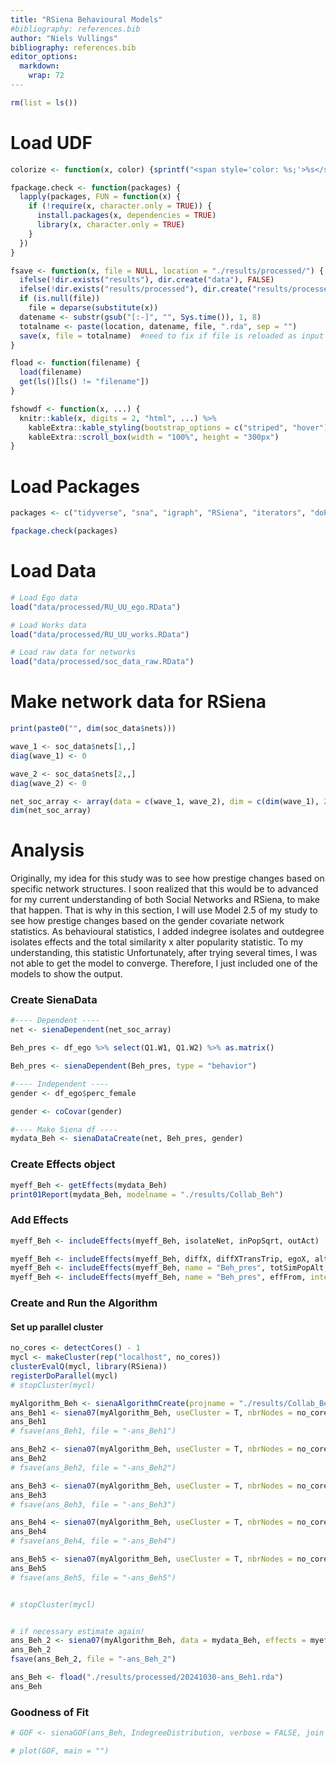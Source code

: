 ```yaml
---
title: "RSiena Behavioural Models"
#bibliography: references.bib
author: "Niels Vullings"
bibliography: references.bib
editor_options: 
  markdown: 
    wrap: 72
---
```


```r
rm(list = ls())
```

# Load UDF

```r
colorize <- function(x, color) {sprintf("<span style='color: %s;'>%s</span>", color, x) }

fpackage.check <- function(packages) {
  lapply(packages, FUN = function(x) {
    if (!require(x, character.only = TRUE)) {
      install.packages(x, dependencies = TRUE)
      library(x, character.only = TRUE)
    }
  })
}

fsave <- function(x, file = NULL, location = "./results/processed/") {
  ifelse(!dir.exists("results"), dir.create("data"), FALSE)
  ifelse(!dir.exists("results/processed"), dir.create("results/processed"), FALSE)
  if (is.null(file))
    file = deparse(substitute(x))
  datename <- substr(gsub("[:-]", "", Sys.time()), 1, 8)
  totalname <- paste(location, datename, file, ".rda", sep = "")
  save(x, file = totalname)  #need to fix if file is reloaded as input name, not as x. 
}

fload <- function(filename) {
  load(filename)
  get(ls()[ls() != "filename"])
}

fshowdf <- function(x, ...) {
  knitr::kable(x, digits = 2, "html", ...) %>%
    kableExtra::kable_styling(bootstrap_options = c("striped", "hover")) %>%
    kableExtra::scroll_box(width = "100%", height = "300px")
}

```

# Load Packages

```r
packages <- c("tidyverse", "sna", "igraph", "RSiena", "iterators", "doParallel")

fpackage.check(packages)

```

# Load Data

```r
# Load Ego data
load("data/processed/RU_UU_ego.RData")

# Load Works data
load("data/processed/RU_UU_works.RData")

# Load raw data for networks
load("data/processed/soc_data_raw.RData")
```

# Make network data for RSiena

```r
print(paste0("", dim(soc_data$nets)))

wave_1 <- soc_data$nets[1,,]
diag(wave_1) <- 0

wave_2 <- soc_data$nets[2,,]
diag(wave_2) <- 0

net_soc_array <- array(data = c(wave_1, wave_2), dim = c(dim(wave_1), 2))
dim(net_soc_array)
```

# Analysis {.tabset}

Originally, my idea for this study was to see how prestige changes based
on specific network structures. I soon realized that this would be to
advanced for my current understanding of both Social Networks and
RSiena, to make that happen. That is why in this section, I will use
Model 2.5 of my study to see how prestige changes based on the gender
covariate network statistics. As behavioural statistics, I added
indegree isolates and outdegree isolates effects and the total
similarity x alter popularity statistic. To my understanding, this
statistic Unfortunately, after trying several times, I was not able to
get the model to converge. Therefore, I just included one of the models
to show the output.

### Create SienaData

```r
#---- Dependent ----
net <- sienaDependent(net_soc_array)

Beh_pres <- df_ego %>% select(Q1.W1, Q1.W2) %>% as.matrix()

Beh_pres <- sienaDependent(Beh_pres, type = "behavior")

#---- Independent ----
gender <- df_ego$perc_female

gender <- coCovar(gender)

#---- Make Siena df ----
mydata_Beh <- sienaDataCreate(net, Beh_pres, gender)
```

### Create Effects object

```r
myeff_Beh <- getEffects(mydata_Beh)
print01Report(mydata_Beh, modelname = "./results/Collab_Beh")

```

### Add Effects

```r
myeff_Beh <- includeEffects(myeff_Beh, isolateNet, inPopSqrt, outAct)

```

```r
myeff_Beh <- includeEffects(myeff_Beh, diffX, diffXTransTrip, egoX, altX, interaction1 = "gender")
myeff_Beh <- includeEffects(myeff_Beh, name = "Beh_pres", totSimPopAlt, isolate,  interaction1 = "net")
myeff_Beh <- includeEffects(myeff_Beh, name = "Beh_pres", effFrom, interaction1 = "gender")

```

### Create and Run the Algorithm

#### Set up parallel cluster

```r
no_cores <- detectCores() - 1
mycl <- makeCluster(rep("localhost", no_cores))
clusterEvalQ(mycl, library(RSiena))
registerDoParallel(mycl)
# stopCluster(mycl)

```

```r
myAlgorithm_Beh <- sienaAlgorithmCreate(projname = "./results/Collab_Beh")
ans_Beh1 <- siena07(myAlgorithm_Beh, useCluster = T, nbrNodes = no_cores, data = mydata_Beh, effects = myeff_Beh, returnDeps = TRUE)
ans_Beh1
# fsave(ans_Beh1, file = "-ans_Beh1")

ans_Beh2 <- siena07(myAlgorithm_Beh, useCluster = T, nbrNodes = no_cores, data = mydata_Beh, effects = myeff_Beh, returnDeps = TRUE)
ans_Beh2
# fsave(ans_Beh2, file = "-ans_Beh2")

ans_Beh3 <- siena07(myAlgorithm_Beh, useCluster = T, nbrNodes = no_cores, data = mydata_Beh, effects = myeff_Beh, returnDeps = TRUE)
ans_Beh3
# fsave(ans_Beh3, file = "-ans_Beh3")

ans_Beh4 <- siena07(myAlgorithm_Beh, useCluster = T, nbrNodes = no_cores, data = mydata_Beh, effects = myeff_Beh, returnDeps = TRUE)
ans_Beh4
# fsave(ans_Beh4, file = "-ans_Beh4")

ans_Beh5 <- siena07(myAlgorithm_Beh, useCluster = T, nbrNodes = no_cores, data = mydata_Beh, effects = myeff_Beh, returnDeps = TRUE)
ans_Beh5
# fsave(ans_Beh5, file = "-ans_Beh5")


# stopCluster(mycl)


# if necessary estimate again!  
ans_Beh_2 <- siena07(myAlgorithm_Beh, data = mydata_Beh, effects = myeff_Beh, prevAns = ans_Beh1, returnDeps=TRUE)
ans_Beh_2
fsave(ans_Beh_2, file = "-ans_Beh_2")


```

```r

ans_Beh <- fload("./results/processed/20241030-ans_Beh1.rda")
ans_Beh

```

### Goodness of Fit

```r
# GOF <- sienaGOF(ans_Beh, IndegreeDistribution, verbose = FALSE, join = TRUE, varName = "net")

# plot(GOF, main = "")

```
